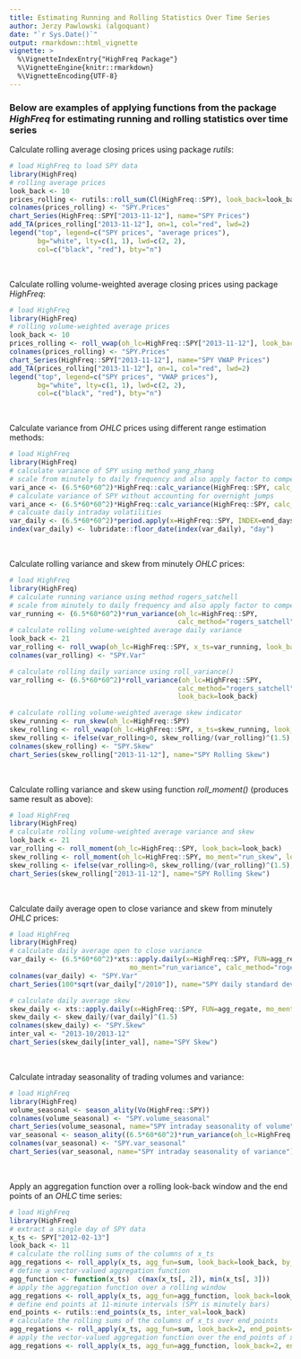 ```yaml
---
title: Estimating Running and Rolling Statistics Over Time Series
author: Jerzy Pawlowski (algoquant)
date: "`r Sys.Date()`"
output: rmarkdown::html_vignette
vignette: >
  %\VignetteIndexEntry{"HighFreq Package"}
  %\VignetteEngine{knitr::rmarkdown}
  %\VignetteEncoding{UTF-8}
---
```


### Below are examples of applying functions from the package *HighFreq* for estimating running and rolling statistics over time series


Calculate rolling average closing prices using package *rutils*:
```r
# load HighFreq to load SPY data
library(HighFreq)
# rolling average prices
look_back <- 10
prices_rolling <- rutils::roll_sum(Cl(HighFreq::SPY), look_back=look_back)/look_back
colnames(prices_rolling) <- "SPY.Prices"
chart_Series(HighFreq::SPY["2013-11-12"], name="SPY Prices")
add_TA(prices_rolling["2013-11-12"], on=1, col="red", lwd=2)
legend("top", legend=c("SPY prices", "average prices"), 
       bg="white", lty=c(1, 1), lwd=c(2, 2), 
       col=c("black", "red"), bty="n")
```
<br>


Calculate rolling volume-weighted average closing prices using package *HighFreq*:
```r
# load HighFreq
library(HighFreq)
# rolling volume-weighted average prices
look_back <- 10
prices_rolling <- roll_vwap(oh_lc=HighFreq::SPY["2013-11-12"], look_back=look_back)
colnames(prices_rolling) <- "SPY.Prices"
chart_Series(HighFreq::SPY["2013-11-12"], name="SPY VWAP Prices")
add_TA(prices_rolling["2013-11-12"], on=1, col="red", lwd=2)
legend("top", legend=c("SPY prices", "VWAP prices"), 
       bg="white", lty=c(1, 1), lwd=c(2, 2), 
       col=c("black", "red"), bty="n")
```
<br>


Calculate variance from *OHLC* prices using different range estimation methods:
```r
# load HighFreq
library(HighFreq)
# calculate variance of SPY using method yang_zhang
# scale from minutely to daily frequency and also apply factor to compensate for secondly units
vari_ance <- (6.5*60*60^2)*HighFreq::calc_variance(HighFreq::SPY, calc_method="yang_zhang")
# calculate variance of SPY without accounting for overnight jumps
vari_ance <- (6.5*60*60^2)*HighFreq::calc_variance(HighFreq::SPY, calc_method="rogers_satchell")
# calcuate daily intraday volatilities
var_daily <- (6.5*60*60^2)*period.apply(x=HighFreq::SPY, INDEX=end_days, HighFreq::calc_variance)
index(var_daily) <- lubridate::floor_date(index(var_daily), "day")
```
<br>


Calculate rolling variance and skew from minutely *OHLC* prices:
```r
# load HighFreq
library(HighFreq)
# calculate running variance using method rogers_satchell
# scale from minutely to daily frequency and also apply factor to compensate for secondly units
var_running <- (6.5*60*60^2)*run_variance(oh_lc=HighFreq::SPY, 
                                          calc_method="rogers_satchell")
# calculate rolling volume-weighted average daily variance
look_back <- 21
var_rolling <- roll_vwap(oh_lc=HighFreq::SPY, x_ts=var_running, look_back=look_back)
colnames(var_rolling) <- "SPY.Var"

# calculate rolling daily variance using roll_variance()
var_rolling <- (6.5*60*60^2)*roll_variance(oh_lc=HighFreq::SPY, 
                                          calc_method="rogers_satchell", 
                                          look_back=look_back)

# calculate rolling volume-weighted average skew indicator
skew_running <- run_skew(oh_lc=HighFreq::SPY)
skew_rolling <- roll_vwap(oh_lc=HighFreq::SPY, x_ts=skew_running, look_back=look_back)
skew_rolling <- ifelse(var_rolling>0, skew_rolling/(var_rolling)^(1.5), 0)
colnames(skew_rolling) <- "SPY.Skew"
chart_Series(skew_rolling["2013-11-12"], name="SPY Rolling Skew")
```
<br>


Calculate rolling variance and skew using function *roll_moment()* (produces same result as above):
```r
# load HighFreq
library(HighFreq)
# calculate rolling volume-weighted average variance and skew
look_back <- 21
var_rolling <- roll_moment(oh_lc=HighFreq::SPY, look_back=look_back)
skew_rolling <- roll_moment(oh_lc=HighFreq::SPY, mo_ment="run_skew", look_back=look_back)
skew_rolling <- ifelse(var_rolling>0, skew_rolling/(var_rolling)^(1.5), 0)
chart_Series(skew_rolling["2013-11-12"], name="SPY Rolling Skew")
```
<br>


Calculate daily average open to close variance and skew from minutely *OHLC* prices:
```r
# load HighFreq
library(HighFreq)
# calculate daily average open to close variance
var_daily <- (6.5*60*60^2)*xts::apply.daily(x=HighFreq::SPY, FUN=agg_regate, 
                              mo_ment="run_variance", calc_method="rogers_satchell")
colnames(var_daily) <- "SPY.Var"
chart_Series(100*sqrt(var_daily["/2010"]), name="SPY daily standard deviation")

# calculate daily average skew
skew_daily <- xts::apply.daily(x=HighFreq::SPY, FUN=agg_regate, mo_ment="run_skew")
skew_daily <- skew_daily/(var_daily)^(1.5)
colnames(skew_daily) <- "SPY.Skew"
inter_val <- "2013-10/2013-12"
chart_Series(skew_daily[inter_val], name="SPY Skew")
```
<br>


Calculate intraday seasonality of trading volumes and variance:
```r
# load HighFreq
library(HighFreq)
volume_seasonal <- season_ality(Vo(HighFreq::SPY))
colnames(volume_seasonal) <- "SPY.volume_seasonal"
chart_Series(volume_seasonal, name="SPY intraday seasonality of volume")
var_seasonal <- season_ality((6.5*60*60^2)*run_variance(oh_lc=HighFreq::SPY))
colnames(var_seasonal) <- "SPY.var_seasonal"
chart_Series(var_seasonal, name="SPY intraday seasonality of variance")
```
<br>


Apply an aggregation function over a rolling look-back window and the end points of an *OHLC* time series:
```r
# load HighFreq
library(HighFreq)
# extract a single day of SPY data
x_ts <- SPY["2012-02-13"]
look_back <- 11
# calculate the rolling sums of the columns of x_ts
agg_regations <- roll_apply(x_ts, agg_fun=sum, look_back=look_back, by_columns=TRUE)
# define a vector-valued aggregation function
agg_function <- function(x_ts)  c(max(x_ts[, 2]), min(x_ts[, 3]))
# apply the aggregation function over a rolling window
agg_regations <- roll_apply(x_ts, agg_fun=agg_function, look_back=look_back)
# define end points at 11-minute intervals (SPY is minutely bars)
end_points <- rutils::end_points(x_ts, inter_val=look_back)
# calculate the rolling sums of the columns of x_ts over end_points
agg_regations <- roll_apply(x_ts, agg_fun=sum, look_back=2, end_points=end_points, by_columns=TRUE)
# apply the vector-valued aggregation function over the end_points of x_ts
agg_regations <- roll_apply(x_ts, agg_fun=agg_function, look_back=2, end_points=end_points)
```
<br>


